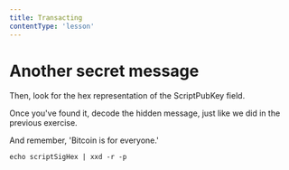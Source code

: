 ```yaml
---
title: Transacting
contentType: 'lesson'
---
```


# Another secret message

Then, look for the hex representation of the ScriptPubKey field. 

Once you've found it, decode the hidden message, just like we did in the previous exercise. 

And remember, 'Bitcoin is for everyone.'


```shell
echo scriptSigHex | xxd -r -p
```



